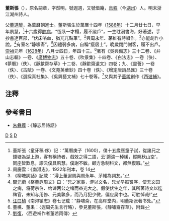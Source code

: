 '''董斯張'''（{{bd|1586年||1628年}}），原名嗣章，字然明，號遐週，又號借庵，[[烏程|烏程]]（今[[湖州|湖州]]）人。明末浙江湖州詩人。

父[[董道醇|董道醇]]，為萬曆朝進士。董斯張生於萬曆十四年（[[1586年|1586年]]）十二月廿七日，早年夙慧，<ref>董斯張〈童牙稿‧序〉記：“萬曆庚子（1600），僕十五歲應童子試，從諸兄之錢塘為湖上游，客有稱詩者，戲效之得二語，云‘遡湍一棹緩，縱眺秋山空’，同座皆歎息，謬云僕具夙慧。僕謝不敏。顧方急制科文，都無復暇。”</ref>十六歲得[[肺病|肺病]]，“恆臥一才榻，履不踰戶”，一生耽溺書海，好著述，手抄書達百部，“伏床咯血，猶兀兀點筆”。<ref>周慶雲：《南潯志》，1922年刊本，卷 14</ref>與[[周永年|周永年]]、[[茅維|茅維]]有詩唱作。<ref>《柳塘詞話》記載：“潯上董遐周與周永年、茅維為詞友。”</ref>亦能創作小說。<ref>[[閔元衢|閔元衢]]《祭董遐周文》曰：“兄之家事，洊以文名，兄尤早振黉序，使无文园之病，将荷宗伯、给谏两公之绪而益光大之。假使伏生之年，其所著诗文以迄稗官，未知与用修、元美孰多，而乃月犯少微，偏应吴中也。可胜悼哉!”</ref>有室名“静啸斋”。<ref>[[汪曰楨|汪曰楨]]《南浔镇志》卷七记载：“静啸斋，在高晖堂内，明董斯张著书处。”</ref>因體弱多病，自稱“瘦居士”。晚歲閉門謝客，履不出戶。[[崇禎|崇禎]]元年（[[1628年|1628年]]）八月廿四日，年四十三。<ref>董樵、董耒：〈遐周先生言行略〉，參見董斯張，《靜嘯齋存草》，附錄</ref>著有《吳興備志》三十二卷、《弁山志輯》一卷、《[[廣博物志|廣博物志]]》五十卷、《吹景集》十四卷、《白法志》一卷（佚）、《夢曆》（佚）、《靜歗齋存草》十二卷、《靜歗齋遺文》四卷；九、《靈薈》一卷（佚）、《古賦》一卷、《文苑英華鈔》四十卷（佚）、《增定唐詩品匯》三十卷（佚）、《選採真社集》、《吳興藝文補》七十卷等。<ref>[[劉復|劉復]]，〈西遊補作者董若雨傳〉</ref>又與其子[[董說|董說]]創作《[[西遊補|西遊補]]》。

==注釋==
<div class="references-small">
<references />
</div>

==參考書目==
* [[朱彝尊|朱彝尊]]：《靜志居詩話》

[[Category:明朝詩人|D]]
[[Category:董姓|S]]
[[Category:湖州人|D]]